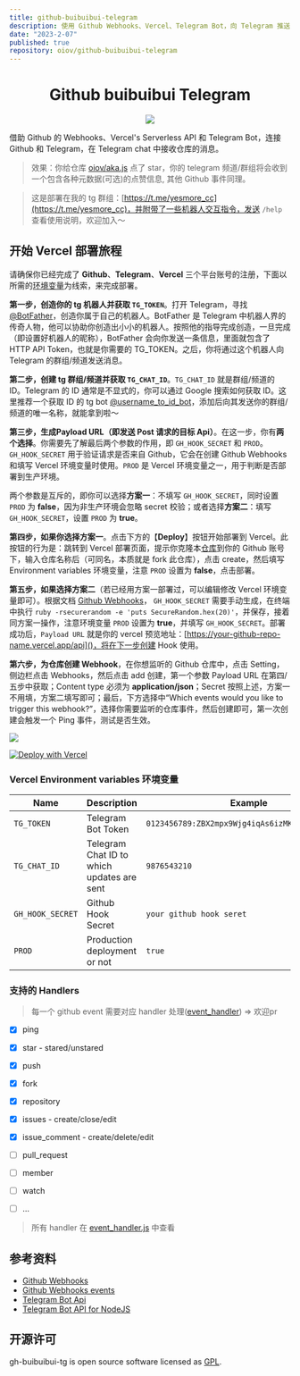 ```yaml
---
title: github-buibuibui-telegram
description: 使用 Github Webhooks、Vercel、Telegram Bot，向 Telegram 推送 Github 仓库消息
date: "2023-2-07"
published: true
repository: oiov/github-buibuibui-telegram
---
```


<div align="center">
    <h1>Github buibuibui Telegram</h1> 
</div>

<div align="center">
  <img src="https://i.postimg.cc/3wL5dCw7/about.png"/>
</div> 

借助 Github 的 Webhooks、Vercel's Serverless API 和 Telegram Bot，连接 Github 和 Telegram，在 Telegram chat 中接收仓库的消息。

> 效果：你给仓库 [oiov/aka.js](https://github.com/oiov/aka.js) 点了 star，你的 telegram 频道/群组将会收到一个包含各种元数据(可选)的点赞信息, 其他 Github 事件同理。

> 这是部署在我的 tg 群组：[https://t.me/yesmore_cc](https://t.me/yesmore_cc)，并附带了一些机器人交互指令，发送 `/help` 查看使用说明，欢迎加入～

## 开始 Vercel 部署旅程

请确保你已经完成了 **Github**、**Telegram**、**Vercel** 三个平台账号的注册，下面以所需的[环境变量](#Vercel-Environment-variables-环境变量)为线索，来完成部署。


**第一步，创造你的 tg 机器人并获取 `TG_TOKEN`**。打开 Telegram，寻找 [@BotFather](https://t.me/BotFather)，创造你属于自己的机器人。BotFather 是 Telegram 中机器人界的传奇人物，他可以协助你创造出小小的机器人。按照他的指导完成创造，一旦完成（即设置好机器人的昵称），BotFather 会向你发送一条信息，里面就包含了 HTTP API Token，也就是你需要的 TG_TOKEN。之后，你将通过这个机器人向 Telegram 的群组/频道发送消息。

**第二步，创建 tg 群组/频道并获取 `TG_CHAT_ID`**。`TG_CHAT_ID` 就是群组/频道的 ID。Telegram 的 ID 通常是不显式的，你可以通过 Google 搜索如何获取 ID。这里推荐一个获取 ID 的 tg bot [@username_to_id_bot](https://t.me/username_to_id_bot)，添加后向其发送你的群组/频道的唯一名称，就能拿到啦～

**第三步，生成Payload URL（即发送 Post 请求的目标 Api）**。在这一步，你有**两个选择**。你需要先了解最后两个参数的作用，即 `GH_HOOK_SECRET` 和 `PROD`。`GH_HOOK_SECRET` 用于验证请求是否来自 Github，它会在创建 Github Webhooks 和填写 Vercel 环境变量时使用。`PROD` 是 Vercel 环境变量之一，用于判断是否部署到生产环境。

两个参数是互斥的，即你可以选择**方案一**：不填写 `GH_HOOK_SECRET`，同时设置 `PROD` 为 **false**，因为非生产环境会忽略 secret 校验；或者选择**方案二**：填写 `GH_HOOK_SECRET`，设置 `PROD` 为 **true**。

**第四步，如果你选择方案一**。点击下方的【**Deploy**】按钮开始部署到 Vercel。此按钮的行为是：跳转到 Vercel 部署页面，提示你克隆本[仓库](https://github.com/oiov/gh-buibuibui-tg)到你的 Github 账号下，输入仓库名称后（可同名，本质就是 fork 此仓库），点击 create，然后填写 Environment variables 环境变量，注意 `PROD` 设置为 **false**，点击部署。

**第五步，如果选择方案二**（若已经用方案一部署过，可以编辑修改 Vercel 环境变量即可）。根据文档 [Github Webhooks](https://docs.github.com/zh/developers/webhooks-and-events/webhooks/about-webhooks)，
`GH_HOOK_SECRET` 需要手动生成，在终端中执行 `ruby -rsecurerandom -e 'puts SecureRandom.hex(20)'`，并保存，接着同方案一操作，注意环境变量 `PROD` 设置为 **true**，并填写 `GH_HOOK_SECRET`。部署成功后，`Payload URL` 就是你的 vercel 预览地址：[https://your-github-repo-name.vercel.app/api]()，将在下一步创建 Hook 使用。

**第六步，为仓库创建 Webhook**，在你想监听的 Github 仓库中，点击 Setting，侧边栏点击 Webhooks，然后点击 add 创建，第一个参数 Payload URL 在第四/五步中获取；Content type 必须为 **application/json**；Secret 按照上述，方案一不用填，方案二填写即可；最后，下方选择中“Which events would you like to trigger this webhook?”，选择你需要监听的仓库事件，然后创建即可，第一次创建会触发一个 Ping 事件，测试是否生效。

![](https://i.postimg.cc/C5qWP3sL/hook.png)

[![Deploy with Vercel](https://vercel.com/button)](https://vercel.com/new/git/external?repository-url=https%3A%2F%2Fgithub.com%2Fyesmore%2Fgh-buibuibui-tg&env=TG_TOKEN,TG_CHAT_ID,GH_HOOK_SECRET,PROD&envDescription=Environment%20variables%20needed%20to%20setup%20notifier&envLink=https%3A%2F%2Fgithub.com%2Fyesmore%2Fgh-buibuibui-tg%23environment-variables&project-name=gh-buibuibui-tg&repo-name=gh-buibuibui-tg)

### Vercel Environment variables 环境变量

| Name             | Description                                | Example                                         |
| ---------------- | ------------------------------------------ | ----------------------------------------------- |
| `TG_TOKEN`       | Telegram Bot Token                         | `0123456789:ZBX2mpx9Wjg4iqAs6izMKDXVgVV92dOA0a` |
| `TG_CHAT_ID`     | Telegram Chat ID to which updates are sent | `9876543210`                                    |
| `GH_HOOK_SECRET` | Github Hook Secret                         | `your github hook seret`                        |
| `PROD`           | Production deployment or not               | `true`                                          |


### 支持的 Handlers

> 每一个 github event 需要对应 handler 处理([event_handler](/core/event_handler.js)) => 欢迎pr

  - [x] ping
  - [x] star - stared/unstared
  - [x] push
  - [x] fork
  - [x] repository
  - [x] issues - create/close/edit
  - [x] issue_comment - create/delete/edit
  - [ ] pull_request
  - [ ] member
  - [ ] watch
  - [ ] ...


> 所有 handler 在 [event_handler.js]([/core/event_handler.js](https://github.com/oiov/gh-buibuibui-tg/blob/main/core/event_handler.js)) 中查看

## 参考资料

- [Github Webhooks](https://docs.github.com/zh/developers/webhooks-and-events/webhooks/about-webhooks)
- [Github Webhooks events ](https://docs.github.com/zh/developers/webhooks-and-events/webhooks/webhook-events-and-payloads)
- [Telegram Bot Api](https://core.telegram.org/api)
- [Telegram Bot API for NodeJS](https://github.com/yagop/node-telegram-bot-api)

## 开源许可

gh-buibuibui-tg is open source software licensed as [GPL](/LICENSE).
